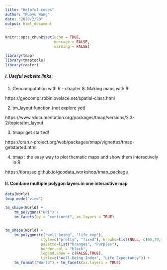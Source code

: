 ```yaml
---
title: "Helpful codes"
author: "Ruoyu Wang"
date: "2020/2/20"
output: html_document
---
```


```r
knitr::opts_chunk$set(echo = TRUE,
                      message = FALSE,
                      warning = FALSE)

library(tmap)
library(tmaptools)
library(raster)

```

##### I. Useful website links:

1. Geocomputation with R - chapter 8: Making maps with R

https://geocompr.robinlovelace.net/spatial-class.html

2. tm_layout function (not explore yet)

https://www.rdocumentation.org/packages/tmap/versions/2.3-2/topics/tm_layout

3. tmap: get started!

https://cran.r-project.org/web/packages/tmap/vignettes/tmap-getstarted.html

4. tmap : the easy way to plot thematic maps and show them interactively in R

https://tlorusso.github.io/geodata_workshop/tmap_package



#### II. Combine multiple polygon layers in one interactive map

```r
data(World)
tmap_mode("view")

tm_shape(World) +
	tm_polygons("HPI") +
	tm_facets(by = "continent", as.layers = TRUE)


tm_shape(World) +
	tm_polygons(c("well_being", "life_exp"),
				style=c("pretty", "fixed"), breaks=list(NULL, c(65,70,75,80,85)),
				palette=list("Oranges", "Purples"),
				border.col = "black",
				legend.show = c(FALSE,TRUE),
				title=c("Well-Being Index", "Life Expectancy")) +
	tm_format("World") + tm_facets(as.layers = TRUE)
```


